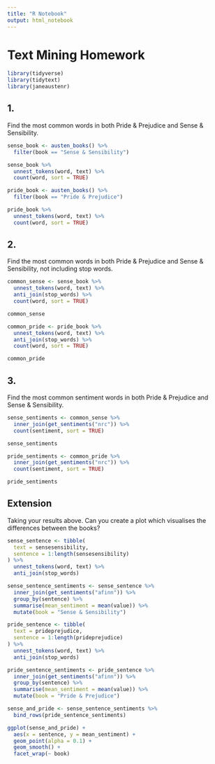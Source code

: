 ```yaml
---
title: "R Notebook"
output: html_notebook
---
```


# Text Mining Homework

```r
library(tidyverse)
library(tidytext)
library(janeaustenr)
```

## 1.

Find the most common words in both Pride & Prejudice and Sense & Sensibility.

```r
sense_book <- austen_books() %>% 
  filter(book == "Sense & Sensibility") 

sense_book %>% 
  unnest_tokens(word, text) %>% 
  count(word, sort = TRUE)
```

```r
pride_book <- austen_books() %>% 
  filter(book == "Pride & Prejudice") 

pride_book %>% 
  unnest_tokens(word, text) %>% 
  count(word, sort = TRUE)
```

## 2.

Find the most common words in both Pride & Prejudice and Sense & Sensibility, not including stop words.

```r
common_sense <- sense_book %>% 
  unnest_tokens(word, text) %>% 
  anti_join(stop_words) %>% 
  count(word, sort = TRUE)

common_sense
```

```r
common_pride <- pride_book %>% 
  unnest_tokens(word, text) %>% 
  anti_join(stop_words) %>% 
  count(word, sort = TRUE)

common_pride
```

## 3.

Find the most common sentiment words in both Pride & Prejudice and Sense & Sensibility.

```r
sense_sentiments <- common_sense %>% 
  inner_join(get_sentiments("nrc")) %>% 
  count(sentiment, sort = TRUE)

sense_sentiments
```

```r
pride_sentiments <- common_pride %>% 
  inner_join(get_sentiments("nrc")) %>% 
  count(sentiment, sort = TRUE)

pride_sentiments
```

## Extension

Taking your results above. Can you create a plot which visualises the differences between the books?

```r
sense_sentence <- tibble(
  text = sensesensibility,
  sentence = 1:length(sensesensibility)
) %>% 
  unnest_tokens(word, text) %>% 
  anti_join(stop_words)

sense_sentence_sentiments <- sense_sentence %>%  
  inner_join(get_sentiments("afinn")) %>% 
  group_by(sentence) %>% 
  summarise(mean_sentiment = mean(value)) %>% 
  mutate(book = "Sense & Sensibility")
```

```r
pride_sentence <- tibble(
  text = prideprejudice,
  sentence = 1:length(prideprejudice)
) %>% 
  unnest_tokens(word, text) %>% 
  anti_join(stop_words)

pride_sentence_sentiments <- pride_sentence %>%  
  inner_join(get_sentiments("afinn")) %>% 
  group_by(sentence) %>% 
  summarise(mean_sentiment = mean(value)) %>% 
  mutate(book = "Pride & Prejudice")
```

```r
sense_and_pride <- sense_sentence_sentiments %>% 
  bind_rows(pride_sentence_sentiments) 

ggplot(sense_and_pride) +
  aes(x = sentence, y = mean_sentiment) +
  geom_point(alpha = 0.1) +
  geom_smooth() +
  facet_wrap(~ book)
```
